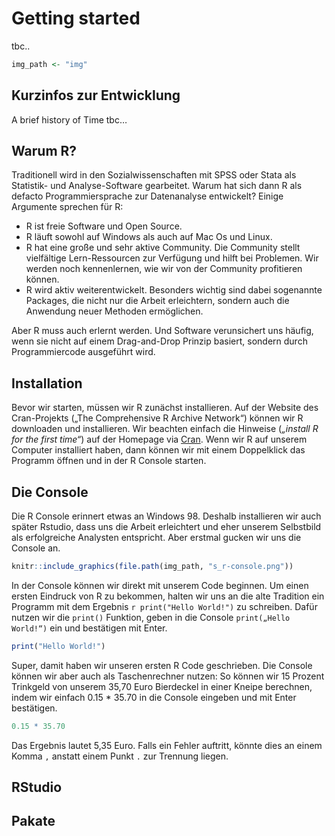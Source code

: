 # Getting started
tbc..

```r
img_path <- "img"

```



## Kurzinfos zur Entwicklung

A brief history of Time tbc...

## Warum R?

Traditionell wird in den Sozialwissenschaften mit SPSS oder Stata als Statistik- und Analyse-Software gearbeitet. Warum hat sich dann R als defacto Programmiersprache zur Datenanalyse entwickelt? Einige Argumente sprechen für R:

* R ist freie Software und Open Source. 
* R läuft sowohl auf Windows als auch auf Mac Os und Linux.
* R hat eine große und sehr aktive Community. Die Community stellt vielfältige Lern-Ressourcen zur Verfügung und hilft bei Problemen. Wir werden noch kennenlernen, wie wir von der Community profitieren können.
* R wird aktiv weiterentwickelt. Besonders wichtig sind dabei sogenannte Packages, die nicht nur die Arbeit erleichtern, sondern auch die Anwendung neuer Methoden ermöglichen.

Aber R muss auch erlernt werden. Und Software verunsichert uns häufig, wenn sie nicht auf einem Drag-and-Drop Prinzip basiert, sondern durch Programmiercode ausgeführt wird.

## Installation

Bevor wir starten, müssen wir R zunächst installieren. Auf der Website des Cran-Projekts („The Comprehensive R Archive Network“) können wir R downloaden und installieren. Wir beachten einfach die Hinweise (_„install R for the first time“_) auf der Homepage via [Cran](https://cran.r-project.org/). Wenn wir R auf unserem Computer installiert haben, dann können wir mit einem Doppelklick das Programm öffnen und in der R Console starten. 

## Die Console

Die R Console erinnert etwas an Windows 98. Deshalb installieren wir auch später Rstudio, dass uns die Arbeit erleichtert und eher unserem Selbstbild als erfolgreiche Analysten entspricht. Aber erstmal gucken wir uns die Console an.
```r
knitr::include_graphics(file.path(img_path, "s_r-console.png"))
```
In der Console können wir direkt mit unserem Code beginnen. Um einen ersten Eindruck von R zu bekommen, halten wir uns an die alte Tradition ein Programm mit dem Ergebnis `r print("Hello World!")` zu schreiben. Dafür nutzen wir die `print()` Funktion, geben in die Console `print(„Hello World!“)` ein und bestätigen mit Enter. 
```r
print("Hello World!")
```

Super, damit haben wir unseren ersten R Code geschrieben. 
Die Console können wir aber auch als Taschenrechner nutzen: So können wir 15 Prozent Trinkgeld von unserem 35,70 Euro Bierdeckel in einer Kneipe berechnen, indem wir einfach 0.15 * 35.70 in die Console eingeben und mit Enter bestätigen. 
```r
0.15 * 35.70

```
Das Ergebnis lautet 5,35 Euro. Falls ein Fehler auftritt, könnte dies an einem Komma `,` anstatt einem Punkt `.` zur Trennung liegen.


## RStudio

## Pakate
